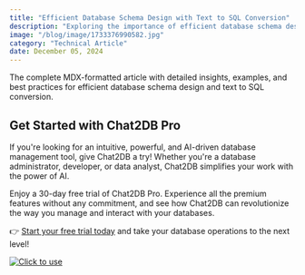 ```yaml
---
title: "Efficient Database Schema Design with Text to SQL Conversion"
description: "Exploring the importance of efficient database schema design and the conversion of text to SQL for optimal performance."
image: "/blog/image/1733376990582.jpg"
category: "Technical Article"
date: December 05, 2024
---
```


The complete MDX-formatted article with detailed insights, examples, and best practices for efficient database schema design and text to SQL conversion.

## Get Started with Chat2DB Pro

If you're looking for an intuitive, powerful, and AI-driven database management tool, give Chat2DB a try! Whether you're a database administrator, developer, or data analyst, Chat2DB simplifies your work with the power of AI.

Enjoy a 30-day free trial of Chat2DB Pro. Experience all the premium features without any commitment, and see how Chat2DB can revolutionize the way you manage and interact with your databases.

👉 [Start your free trial today](https://chat2db.ai/pricing) and take your database operations to the next level!


[![Click to use](/image/blog/bg/chat2db.jpg)](https://app.chat2db-ai.com/)
